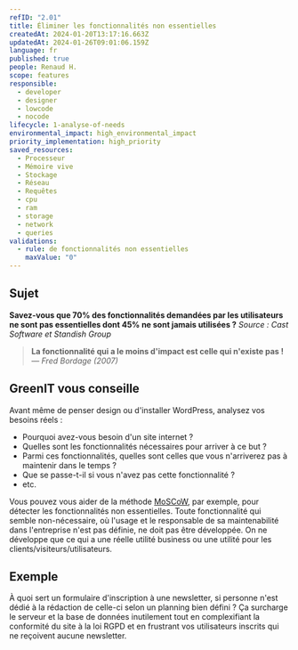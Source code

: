 ```yaml
---
refID: "2.01"
title: Éliminer les fonctionnalités non essentielles
createdAt: 2024-01-20T13:17:16.663Z
updatedAt: 2024-01-26T09:01:06.159Z
language: fr
published: true
people: Renaud H.
scope: features
responsible:
  - developer
  - designer
  - lowcode
  - nocode
lifecycle: 1-analyse-of-needs
environmental_impact: high_environmental_impact
priority_implementation: high_priority
saved_resources:
  - Processeur
  - Mémoire vive
  - Stockage
  - Réseau
  - Requêtes
  - cpu
  - ram
  - storage
  - network
  - queries
validations:
  - rule: de fonctionnalités non essentielles
    maxValue: "0"
---
```


## Sujet

**Savez-vous que 70% des fonctionnalités demandées par les utilisateurs ne sont pas essentielles dont 45% ne sont jamais utilisées ?**
_Source : Cast Software et Standish Group_

> **La fonctionnalité qui a le moins d'impact est celle qui n'existe pas !**\
> _— Fred Bordage (2007)_

## GreenIT vous conseille

Avant même de penser design ou d'installer WordPress, analysez vos besoins réels :

- Pourquoi avez-vous besoin d'un site internet ?
- Quelles sont les fonctionnalités nécessaires pour arriver à ce but ?
- Parmi ces fonctionnalités, quelles sont celles que vous n'arriverez pas à maintenir dans le temps ?
- Que se passe-t-il si vous n'avez pas cette fonctionnalité ?
- etc.

Vous pouvez vous aider de la méthode [MoSCoW](https://blog.myagilepartner.fr/index.php/2017/01/26/methode-moscow/), par exemple, pour détecter les fonctionnalités non essentielles. Toute fonctionnalité qui semble non-nécessaire, où l'usage et le responsable de sa maintenabilité dans l'entreprise n'est pas définie, ne doit pas être développée. On ne développe que ce qui a une réelle utilité business ou une utilité pour les clients/visiteurs/utilisateurs.

## Exemple

À quoi sert un formulaire d'inscription à une newsletter, si personne n'est dédié à la rédaction de celle-ci selon un planning bien défini ? Ça surcharge le serveur et la base de données inutilement tout en complexifiant la conformité du site à la loi RGPD et en frustrant vos utilisateurs inscrits qui ne reçoivent aucune newsletter.
